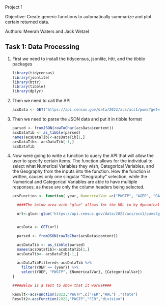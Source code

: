 Project 1

Objective: Create generic functions to automatically summarize and plot certain returned data.

Authors: Meerah Waters and Jack Wetzel

## Task 1: Data Processing

1.  First we need to install the tidycensus, jsonlite, httr, and the tibble packages

    ```r
    library(tidycensus)
    library(jsonlite)
    library(httr)
    library(tibble)
    library(dplyr)
    ```

2.  Then we need to call the API

    ```r
    acsData <- GET('https://api.census.gov/data/2022/acs/acs1/pums?get=YOEP,AGEP,GASP,GRPIP,JWAP,JWDP,SEX,FER,HHL,HISPEED,JWTRNS,SCH,SCHL,PWGTP&for=state:04&key=97a64e065dd2ad57196b96e8f6e9809d0ac9abc4')
    ```

3.  Then we need to parse the JSON data and put it in tibble format

    ```r
    parsed <- fromJSON(rawToChar(acsData$content))
    acsDataTib <- as_tibble(parsed)
    names(acsDataTib)<-acsDataTib[1,]
    acsDataTib<- acsDataTib[-1,]
    acsDataTib
    ```

4.  Now were going to write a function to query the API that will allow the user to specify certain items. The function allows for the individual to select what Numerical Variables they wish, Categorical Variables, and the Geography from the inputs into the function. How the function is written, causes only one singular "Geography" selection, while the Numerical and Categorical Variables are able to have multiple responses, as these are only the column headers being selected.

    ```r
    acsFunction <- function( year, NumericalVar =c("PWGTP", "AGEP", "GASP", "GRPIP", "JWAP (time)", "JWDP (time)","JWMNMP"), CategoricalVar = c("FER", "HHL", "HISPEED", "JWTRNS","SCH", "SCHL", "SEX"), Geography = c("region", "division", "state")){

      ####The below area with "glue" allows for the URL to by dynamically changed based off the selection within Geography. To use "all" as an option, would be a different type of URL, possibly with the removal of the "&for={Geography}" section, but this wasn't working on its own (I used an ifelse statement to make 'url' and 'url2', but that failed)####
      
      url<-glue::glue('https://api.census.gov/data/2022/acs/acs1/pums?get=YOEP,AGEP,GASP,GRPIP,JWAP,JWDP,SEX,FER,HHL,HISPEED,JWTRNS,SCH,SCHL,PWGTP&for={Geography}:04&key=97a64e065dd2ad57196b96e8f6e9809d0ac9abc4')
      
      
      acsData <- GET(url)
      
      parsed <- fromJSON(rawToChar(acsData$content))
      
      acsDataTib <- as_tibble(parsed)
      names(acsDataTib)<-acsDataTib[1,]
      acsDataTib<- acsDataTib[-1,]
      
      acsDataTibFiltered<-acsDataTib %>% 
        filter(YOEP == {year}) %>% 
        select(YOEP, "PWGTP", {NumericalVar}, {CategoricalVar})
    }

    ####Below is a Test to show that it works####

    Result<-acsFunction(2022,"PWGTP",c("FER","HHL") ,"state")
    Result2<-acsFunction(2022,"PWGTP","FER","division")
    ```
